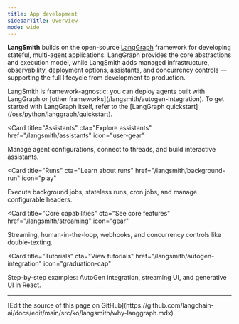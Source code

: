 ```yaml
---
title: App development
sidebarTitle: Overview
mode: wide
---
```


**LangSmith** builds on the open-source [LangGraph](/oss/python/langgraph/overview) framework for developing stateful, multi-agent applications.
LangGraph provides the core abstractions and execution model, while LangSmith adds managed infrastructure, observability, deployment options, assistants, and concurrency controls — supporting the full lifecycle from development to production.

<Callout icon="cubes" color="#4F46E5" iconType="regular">
LangSmith is framework-agnostic: you can deploy agents built with LangGraph or [other frameworks](/langsmith/autogen-integration). To get started with LangGraph itself, refer to the [LangGraph quickstart](/oss/python/langgraph/quickstart).
</Callout>

<CardGroup>

<Card
  title="Assistants"
  cta="Explore assistants"
  href="/langsmith/assistants"
  icon="user-gear"
>
Manage agent configurations, connect to threads, and build interactive assistants.
</Card>

<Card
  title="Runs"
  cta="Learn about runs"
  href="/langsmith/background-run"
  icon="play"
>
Execute background jobs, stateless runs, cron jobs, and manage configurable headers.
</Card>

<Card
  title="Core capabilities"
  cta="See core features"
  href="/langsmith/streaming"
  icon="gear"
>
Streaming, human-in-the-loop, webhooks, and concurrency controls like double-texting.
</Card>

<Card
  title="Tutorials"
  cta="View tutorials"
  href="/langsmith/autogen-integration"
  icon="graduation-cap"
>
Step-by-step examples: AutoGen integration, streaming UI, and generative UI in React.
</Card>

</CardGroup>

---

<Callout icon="pen-to-square" iconType="regular">
  [Edit the source of this page on GitHub](https://github.com/langchain-ai/docs/edit/main/src/ko/langsmith/why-langgraph.mdx)
</Callout>
